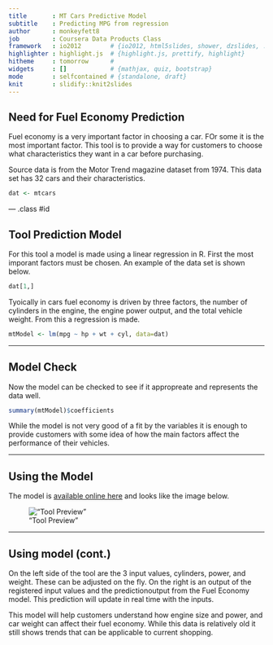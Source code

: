 ```yaml
---
title       : MT Cars Predictive Model
subtitle    : Predicting MPG from regression
author      : monkeyfett8
job         : Coursera Data Products Class
framework   : io2012        # {io2012, html5slides, shower, dzslides, ...}
highlighter : highlight.js  # {highlight.js, prettify, highlight}
hitheme     : tomorrow      # 
widgets     : []            # {mathjax, quiz, bootstrap}
mode        : selfcontained # {standalone, draft}
knit        : slidify::knit2slides
---
```


## Need for Fuel Economy Prediction

Fuel economy is a very important factor in choosing a car.  FOr some it is the most important factor.  This tool is to provide a way for customers to choose what characteristics they want in a car before purchasing. 

Source data is from the Motor Trend magazine dataset from 1974.  This data set has 32 cars and their characteristics.

```r
dat <- mtcars
```

--- .class #id 

## Tool Prediction Model

For this tool a model is made using a linear regression in R.  First the most imporant factors must be chosen.  An example of the data set is shown below.

```r
dat[1,]
```

Tyoically in cars fuel economy is driven by three factors, the number of cylinders in the engine, the engine power output, and the total vehicle weight.  From this a regression is made.

```r
mtModel <- lm(mpg ~ hp + wt + cyl, data=dat)
```

---

## Model Check

Now the model can be checked to see if it appropreate and represents the data well.

```r
summary(mtModel)$coefficients
```

While the model is not very good of a fit by the variables it is enough to provide customers with some idea of how the main factors affect the performance of their vehicles.


---

## Using the Model

The model is [available online here](http://monkeyfett8.shinyapps.io/project/) and looks like the image below.

!["Tool Preview"](assets/img/toolShot.png)

---

## Using model (cont.)

On the left side of the tool are the 3 input values, cylinders, power, and weight.  These can be adjusted on the fly.  On the right is an output of the registered input values and the predictionoutput from the Fuel Economy model.  This prediction will update in real time with the inputs.

This model will help customers understand how engine size and power, and car weight can affect their fuel economy.  While this data is relatively old it still shows trends that can be applicable to current shopping.